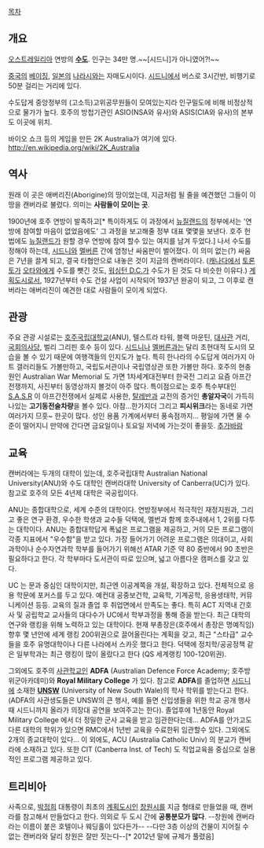 [[목차]]
== 개요 ==
[[오스트레일리아]] 연방의 '''[[수도]]'''. 인구는 34만 명.~~[시드니]가 아니였어?!~~

[[중국]]의 [[베이징]], [[일본]]의 [[나라]]시와는 자매도시이다. [[시드니]]에서 버스로 3시간반, 비행기로 50분 걸리는 거리에 있다. 

수도답게 중앙정부의 (고소득)고위공무원들이 모여있는지라 인구밀도에 비해 비정상적으로 물가가 높다. 호주의 방첩기관인 ASIO(NSA와 유사)와 ASIS(CIA와 유사)의 본부도 이곳에 위치. 

바이오 쇼크 등의 게임을 만든 2K Australia가 여기에 있다. http://en.wikipedia.org/wiki/2K_Australia

== 역사 ==
원래 이 곳은 애버리진(Aborigine)의 땅이었는데, 지금처럼 될 줄을 예견했던 그들이 이 땅을 캔버라로 불렀다. 의미는 '''사람들이 모이는 곳'''.

1900년에 호주 연방이 발족하고[* 특이하게도 이 과정에서 [[뉴질랜드]]의 정부에서는 '연방에 참여할 마음이 없었음에도' 그 과정을 보고해줄 정부 대표 몇몇을 보낸다. 호주 헌법에도 [[뉴질랜드]]가 원할 경우 연방에 참여 할수 있는 여지를 남겨 두었다.] 나서 수도를 정해야 하는데, [[시드니]]와 [[멜버른]] 간에 엄청난 싸움판이 벌어졌다. 이 의미 없는(?) 싸움은 7년을 끌게 되고, 결국 타협안으로 내놓은 것이 지금의 캔버라이다. ([[캐나다]]에서 [[토론토]]가 [[오타와]]에게 수도를 뺏긴 것도, [[워싱턴 D.C.]]가 수도가 된 것도 다 비슷한 이유다.) [[계획도시]]로서, 1927년부터 수도 건설 사업이 시작되어 1937년 완공이 되고, 그 이후로 캔버라는 애버리진이 예견한 대로 사람들이 모이게 되었다.

== 관광 ==
주요 관광 시설로는 [[호주국립대학교]](ANU), 텔스트라 타워, 블랙 마운틴, [[대사관]] 거리, [[국회의사당]], 벌리 그리핀 호수 등이 있다. [[시드니]]나 [[멜버른]]과는 달리 초현대적 도시의 모습을 볼 수 있기 때문에 여행객들의 인지도가 높다. 특히 한나라의 수도답게 여러가지 아트 갤러리들도 가볼만하고, 국립도서관이나 국립영상관 또한 가볼만 하다. 호주의 현충원인 Australian War Memorial 도 가면 1차세계대전부터 한국전 그리고 요즘 아프간 전쟁까지, 사진부터 동영상까지 볼것이 아주 많다. 특이점으로는 호주 특수부대인 [[S.A.S.R]] 이 아프간전쟁에서 실제로 사용한, [[탈레반]]과 교전의 증거인 '''총알자국'''이 가득히 나있는 '''고기동전술차량'''을 볼수 있다. 아참...한가지더 그리고 '''피시위크'''라는 동네로 가면 여러가지 므훗~ 한곳이 많다. 성인 용품 가계에서부터 풍속점까지... 평일에 가면 물 수준이 떨어지니 만약에 간다면 금요일이나 토요일 저녁에 가는것이 좋을듯.
[[추가바람]]

== 교육 == 
캔버라에는 두개의 대학이 있는데, 호주국립대학 Australian National University(ANU)와 수도 대학인 캔버라대학 University of Canberra(UC)가 있다. 참고로 호주의 모든 4년제 대학은 국공립이다. 

ANU는 종합대학으로, 세계 수준의 대학이다. 연방정부에서 적극적인 재정지원과, 그리고 좋은 연구 환경, 우수한 학생과 교수들 덕택에, 멜번과 함께 호주내에서 1, 2위를 다투는 대학이다. ANU는 종합대학답게 폭넓은 프로그램을 제공하고, 거의 모든 프로그램이 각종 지표에서 "우수함"을 받고 있다. 가장 들어가기 어려운 프로그램은 의대이고, 사회과학이나 순수자연과학 학부를 들어가기 위해선 ATAR 기준 약 80 중반에서 90 초반은 필요하다고 한다. 각 학부마다 도서관이 따로 있으며, 넓고 아름다운 캠퍼스를 갖고 있다.  

UC 는 문과 중심인 대학이지만, 최근엔 이공계쪽을 개설, 확장하고 있다. 전체적으로 응용 학문에 포커스를 두고 있다. 예컨대 공중보건학, 교육학, 기계공학, 응용생태학, 커뮤니케이션 등등. 교육의 질과 졸업 후 취업면에서 만족도는 좋다. 특히 ACT 지역내 간호사 및 공립학교 교사들의 대다수가 UC에서 학부과정을 통해 증을 받는다. 최근 대학의 연구와 랭킹을 위해 노력하고 있는 대학이다. 현재 부총장은(호주에서 총장은 명예직임) 향후 몇 년안에 세계 랭킹 200위권으로 끌어올린다는 계획을 갖고, 최근 "스타급" 교수들을  호주 유명대학이나 다른 나라에서 스카웃 했다고 한다. 덕택에 정치학/공공정책 같은 일부학과는 최근 랭킹이 많이 올랐다고 한다 (QS 세계랭킹 100-120위권). 

그외에도 호주의 [[사관학교]]인 '''ADFA''' (Australian Defence Force Academy; 호주방위군아카데미)와 '''Royal Military College''' 가 있다. 참고로 '''ADFA'''를 졸업하면 [[시드니]]에 소재한 '''[[UNSW]]''' (University of New South Wale)의 학사 학위를 받는다고 한다. (ADFA의 사관생도들은 UNSW의 큰 행사, 예를 들면 신입생들을 위한 학교 공개 행사때 시드니까지 올라가 의장대 공연을 보여주고는 한다). 졸업후에 1년동안 Royal Military College 에서 더 정밀한 군사 교육을 받고 임관한다는데... ADFA를 안가고도 다른 대학의 학위가 있으면 RMC에서 1년반 교육을 수료한뒤 임관할수 있다. 그외에도 2개의 종교대학이 있다... 이 외에도, ACU (Australia Catholic Univ) 의 분교가 캔버라에 소재하고 있다. 또한 CIT (Canberra Inst. of Tech) 도 직업교육을 중심으로 실용적인 프로그램 제공하고 있다.

== 트리비아 ==
사족으로, [[박정희]] 대통령이 최초의 [[계획도시]]인 [[창원시]]를 지금 형태로 만들었을 때, 캔버라를 참고해서 만들었다고 한다. 의외로 두 도시 간에 '''공통분모가 많다'''. --창원에 캔버라라는 이름이 붙은 호텔이나 웨딩홀이 있다든가-- --다만 3층 이상의 건물이 지어질 수 없는 캔버라와 달리 창원은 잘만 짓는다--[* 2012년 말에 규제가 풀렸음]
